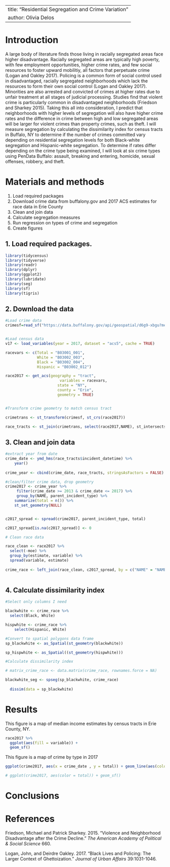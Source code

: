 
---
title: "Residential Segregation and Crime Variation"
author: Olivia Delos
---

# Introduction
A large body of literature finds those living in racially segregated areas face higher disadvantage. Racially segregated areas are typically high poverty, with few employment opportunities, higher crime rates, and few social resources to foster upward mobilitiy, all factors that perpetuate crime (Logan and Oakley 2017). Policing is a common form of social control used in disadvantaged, racially segregated neighborhoods which lack the resources to form their own social control (Logan and Oakley 2017). Minorities are also arrested and convicted of crimes at higher rates due to unfair treatment at all stages of judicial processing. Studies find that violent crime is particularly common in disadvantaged neighborhoods (Friedson and Sharkey 2015). Taking this all into consideration, I predict that neighborhoods with higher levels of segregation will also have higher crime rates and the difference in crime between high and low segregated areas will be larger for violent crimes than property crimes, such as theft. I will measure segregation by calculating the dissimilarity index for census tracts in Buffalo, NY to determine if the number of crimes committed vary depending on residential segregation levels for both Black-white segregation and Hispanic-white segregation. To determine if rates differ depending on the crime type being examined, I will look at six crime types using PenData Buffalo: assault, breaking and entering, homicide, sexual offenses, robbery, and theft.


# Materials and methods

1. Load required packages
2. Download crime data from buffalony.gov and 2017 ACS estimates for race data in Erie County
3. Clean and join data
4. Calculate segregation measures
4. Run regression on types of crime and segregation
5. Create figures

## 1. Load required packages.
```r
library(tidycensus)
library(tidyverse)
library(readr)
library(dplyr)
library(ggplot2)
library(lubridate)
library(seg)
library(sf)
library(tigris)
```

## 2. Download the data

```r
#Load crime data
crimesf=read_sf("https://data.buffalony.gov/api/geospatial/d6g9-xbgu?method=export&format=GeoJSON")


#Load census data
v17 <- load_variables(year = 2017, dataset = "acs5", cache = TRUE)

racevars <- c(Total = "B03001_001",
              White = "B03002_003",
              Black = "B03002_004",
              Hispanic = "B03002_012")

race2017 <- get_acs(geography = "tract",
                        variables = racevars,
                       state = "NY",
                       county = "Erie",
                       geometry = TRUE)


#Transform crime geometry to match census tract

crimetrans <- st_transform(crimesf, st_crs(race2017))

race_tracts <- st_join(crimetrans, select(race2017,NAME), st_intersects)

```

## 3. Clean and join data
```r
#extract year from date
crime_date <- ymd_hms(race_tracts$incident_datetime) %>%
    year()
  
crime_year <- cbind(crime_date, race_tracts, stringsAsFactors = FALSE)

#clean/filter crime data, drop geometry
crime2017 <- crime_year %>%
     filter(crime_date >= 2013 & crime_date <= 2017) %>%
     group_by(NAME, parent_incident_type) %>%
    summarize(total = n()) %>%
    st_set_geometry(NULL)


c2017_spread <- spread(crime2017, parent_incident_type, total)

c2017_spread[is.na(c2017_spread)] <- 0

# Clean race data

race_clean <- race2017 %>%
  select(-moe) %>%
  group_by(estimate, variable) %>%
  spread(variable, estimate)
  
crime_race <- left_join(race_clean, c2017_spread, by = c("NAME" = "NAME"))
  

```

## 4. Calculate dissimilarity index
```r
#Select only columns I need

blackwhite <- crime_race %>%
  select(Black, White)

hispwhite <- crime_race %>%
    select(Hispanic, White)

#Convert to spatial polygons data frame
sp_blackwhite <- as_Spatial(st_geometry(blackwhite))

sp_hispwhite <- as_Spatial((st_geometry(hispwhite)))

#Calculate dissimilarity index

# matrix_crime_race <- data.matrix(crime_race, rownames.force = NA)

blackwhite_seg <- spseg(sp_blackwhite, crime_race)
  
  dissim(data = sp_blackwhite)


```


# Results

This figure is a map of median income estimates by census tracts in Erie County, NY. 

```r
race2017 %>% 
  ggplot(aes(fill = variable)) +
  geom_sf()

```

This figure is a map of crime by type in 2017

```r

ggplot(crime2017, aes(x = crime_date , y = total)) + geom_line(aes(color = parent_incident_type))

```
```r
# ggplot(crime2017, aes(color = total)) + geom_sf()
```
# Conclusions



# References

Friedson, Michael and Patrick Sharkey. 2015. "Violence and Neighborhood Disadvantage after the Crime Decline." *The American Academy of Political & Social Science* 660. 

Logan, John, and Deirdre Oakley. 2017. “Black Lives and Policing: The Larger Context of
Ghettoization.” *Journal of Urban Affairs* 39:1031-1046.
